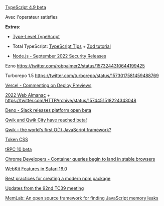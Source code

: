 [TypeScript 4.9 beta](https://devblogs.microsoft.com/typescript/announcing-typescript-4-9-beta/)

Avec l'operateur satisfies

**Extras**:

- [Type-Level TypeScript](https://type-level-typescript.com/)

- Total TypeScript: [TypeScript Tips](https://www.totaltypescript.com/tips) + [Zod tutorial](https://www.totaltypescript.com/tutorials/zod)
- [Node.js - September 2022 Security Releases](https://nodejs.org/en/blog/vulnerability/september-2022-security-releases/)

Ezno https://twitter.com/robpalmer2/status/1573244310644199425

Turborepo 1.5 https://twitter.com/turborepo/status/1573017581459488769

[Vercel - Commenting on Deploy Previews](https://vercel.com/blog/introducing-commenting-on-preview-deployments)

[2022 Web Almanac](https://almanac.httparchive.org/en/2022/) + https://twitter.com/HTTPArchive/status/1574451518224343048

[Deno - Slack releases platform open beta](https://deno.com/blog/slack-open-beta)

[Qwik and Qwik City have reached beta!](https://www.builder.io/blog/qwik-and-qwik-city-have-reached-beta)

[Qwik - the world's first O(1) JavaScript framework?](https://www.youtube.com/watch?v=x2eF3YLiNhY)

[Token CSS](https://twitter.com/tokencss/status/1571823928187633664)

[tRPC 10 beta](https://twitter.com/alexdotjs/status/1571807618254905344)

[Chrome Developers - Container queries begin to land in stable browsers](https://developer.chrome.com/blog/cq-polyfill/)

[WebKit Features in Safari 16.0](https://webkit.org/blog/13152/webkit-features-in-safari-16-0/)

[Best practices for creating a modern npm package](https://snyk.io/blog/best-practices-create-modern-npm-package/)

[Updates from the 92nd TC39 meeting](https://dev.to/hemanth/updates-from-the-92nd-tc39-meeting-5fi6)

[MemLab: An open source framework for finding JavaScript memory leaks](https://engineering.fb.com/2022/09/12/open-source/memlab/)
